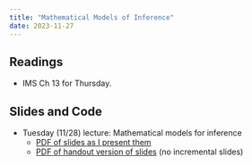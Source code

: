 ```yaml
---
title: "Mathematical Models of Inference"
date: 2023-11-27
---
```



## Readings 

- IMS Ch 13 for Thursday. 




## Slides and Code


- Tuesday (11/28) lecture: Mathematical models for inference
  - [PDF of slides as I present them](/slides/23_math_models.pdf)
  - [PDF of handout version of slides](/slides/23_math_models_handout.pdf) (no incremental slides)
